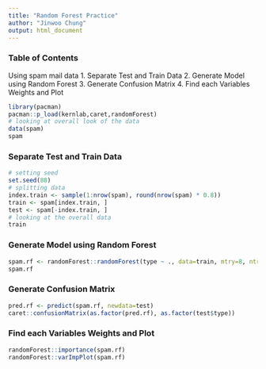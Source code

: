 ```yaml
---
title: "Random Forest Practice"
author: "Jinwoo Chung"
output: html_document
---
```


### Table of Contents
Using spam mail data
1. Separate Test and Train Data
2. Generate Model using Random Forest
3. Generate Confusion Matrix
4. Find each Variables Weights and Plot

```r
library(pacman)
pacman::p_load(kernlab,caret,randomForest)
# looking at overall look of the data
data(spam)
spam
```

### Separate Test and Train Data
```r
# setting seed
set.seed(88)
# splitting data
index.train <- sample(1:nrow(spam), round(nrow(spam) * 0.8))
train <- spam[index.train, ]
test <- spam[-index.train, ]
# looking at the overall data
train
```

### Generate Model using Random Forest
```r
spam.rf <- randomForest::randomForest(type ~ ., data=train, mtry=8, ntree=500, importance=TRUE)
spam.rf
```

### Generate Confusion Matrix
```r
pred.rf <- predict(spam.rf, newdata=test)
caret::confusionMatrix(as.factor(pred.rf), as.factor(test$type))
```

### Find each Variables Weights and Plot
```r
randomForest::importance(spam.rf)
randomForest::varImpPlot(spam.rf)
```
